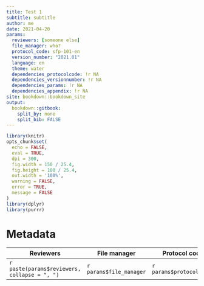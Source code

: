 ```yaml
---
title: Test 1
subtitle: subtitle
author: me
date: 2021-04-20
params:
  reviewers: [someone else]
  file_manager: who?
  protocol_code: sfp-101-en
  version_number: "2021.01"
  language: en
  theme: water
  dependencies_protocolcode: !r NA
  dependencies_versionnumber: !r NA
  dependencies_params: !r NA
  dependencies_appendix: !r NA
site: bookdown::bookdown_site
output: 
  bookdown::gitbook:
    split_by: none
    split_bib: FALSE
---
```



<!--
Instructies bij declaratie van dependencies in de yaml header:
Er zijn vier velden in de yaml header die je moet aanpassen voor project-specifieke protocols:
dependencies_protocolcode, dependencies_versionnumber, dependencies_params en dependencies_appendix.
Elk van deze 'keys' worden gedefinieerd als onderdeel van het 'params' yaml veld.
Aan elk van deze keys moet je informatie doorgeven over de dependencies van je protocol.
Deze informatie wordt doorgegeven als een vector tussen vierkante haken en komma als scheidingsteken.
Elk van de vier vectoren moet even lang zijn en de volgorde van de elementen moet overeenkomen (dus eerste element van dependencies_protocolcode komt overeen met eerste element van dependencies_versionnumber)

dependencies_protocolcode: hier geef je de protocolcodes door waar het project-specifieke protocol van afhankelijk is. [sfp-###-en, sfp-###-en]

dependencies_versionnumber: hier geef je de versienummers door waar het project-specifieke protocol van afhankelijk is. [YYYY.NN, YYYY.NN]

dependencies_params: Hier geef je de key-value pairs door van de parameters waar je van de defaultwaarden wil afwijken. Je geeft deze door als ["list(width_m = 4, length_m = 4)", "list()"]. In dit voorbeeld zijn width_m en length_m twee namen van de keys. 
Indien je niet van de defaultwaarden wil afwijken, geef je een lege lijst door als "list()".

dependencies_appendix: een TRUE FALSE vector die aangeeft welke dependencies je als bijlage wil opnemen in het projectspecifieke protocol. bv [TRUE, FALSE]

Instructies bij opmaak van het protocol:

Hieronder vind je de verschillende onderdelen van een protocol.
In de bijhorende losse Rmd bestanden vind je een beschrijving wat er bij elk onderdeel vermeld moet worden.
Het is in die bestanden dat je moet editeren.
Niet alle onderdelen zijn altijd van toepassing.
Laat in die gevallen de titelhoofdingen staan en vermeld expliciet “niet van toepassing”.
-->


```r
library(knitr)
opts_chunk$set(
  echo = FALSE, 
  eval = TRUE,
  dpi = 300,
  fig.width = 150 / 25.4,
  fig.height = 100 / 25.4,
  out.width = '100%',
  warning = FALSE,
  error = TRUE,
  message = FALSE
)
library(dplyr)
library(purrr)
```

# Metadata {-}

| Reviewers | File manager | Protocol code | Version number | Language | Theme |
| --------- | ----------------- | ------------- | ------------ | ---- | ----- |
| `r paste(params$reviewers, collapse = ", ")` | `r params$file_manager` | `r params$protocol_code` | `r params$version_number` | `r params$language` | `r params$theme` |



